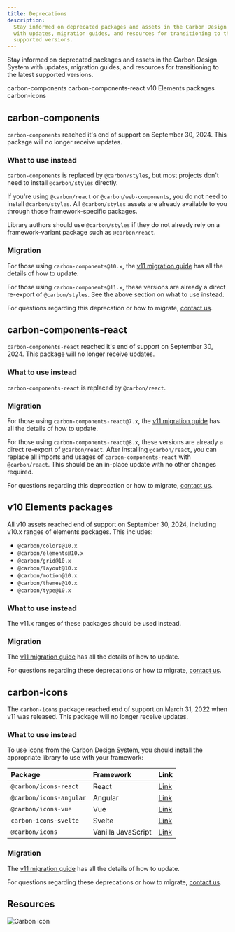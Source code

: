 ```yaml
---
title: Deprecations
description:
  Stay informed on deprecated packages and assets in the Carbon Design System
  with updates, migration guides, and resources for transitioning to the latest
  supported versions.
---
```


<PageDescription>

Stay informed on deprecated packages and assets in the Carbon Design System with
updates, migration guides, and resources for transitioning to the latest
supported versions.

</PageDescription>

<AnchorLinks>

<AnchorLink>carbon-components</AnchorLink>
<AnchorLink>carbon-components-react</AnchorLink>
<AnchorLink>v10 Elements packages</AnchorLink>
<AnchorLink>carbon-icons</AnchorLink>

</AnchorLinks>

## carbon-components

`carbon-components` reached it's end of support on September 30, 2024. This
package will no longer receive updates.

### What to use instead

`carbon-components` is replaced by `@carbon/styles`, but most projects don't
need to install `@carbon/styles` directly.

If you're using `@carbon/react` or `@carbon/web-components`, you do not need to
install `@carbon/styles`. All `@carbon/styles` assets are already available to
you through those framework-specific packages.

Library authors should use `@carbon/styles` if they do not already rely on a
framework-variant package such as `@carbon/react`.

### Migration

For those using `carbon-components@10.x`, the
[v11 migration guide](/migrating/guide/develop/) has all the details of how to
update.

For those using `carbon-components@11.x`, these versions are already a direct
re-export of `@carbon/styles`. See the above section on what to use instead.

For questions regarding this deprecation or how to migrate,
[contact us](/help/contact-us/).

## carbon-components-react

`carbon-components-react` reached it's end of support on September 30, 2024.
This package will no longer receive updates.

### What to use instead

`carbon-components-react` is replaced by `@carbon/react`.

### Migration

For those using `carbon-components-react@7.x`, the
[v11 migration guide](/migrating/guide/develop/) has all the details of how to
update.

For those using `carbon-components-react@8.x`, these versions are already a
direct re-export of `@carbon/react`. After installing `@carbon/react`, you can
replace all imports and usages of `carbon-components-react` with
`@carbon/react`. This should be an in-place update with no other changes
required.

For questions regarding this deprecation or how to migrate,
[contact us](/help/contact-us/).

## v10 Elements packages

All v10 assets reached end of support on September 30, 2024, including v10.x
ranges of elements packages. This includes:

- `@carbon/colors@10.x`
- `@carbon/elements@10.x`
- `@carbon/grid@10.x`
- `@carbon/layout@10.x`
- `@carbon/motion@10.x`
- `@carbon/themes@10.x`
- `@carbon/type@10.x`

### What to use instead

The v11.x ranges of these packages should be used instead.

### Migration

The [v11 migration guide](/migrating/guide/develop/) has all the details of how
to update.

For questions regarding these deprecations or how to migrate,
[contact us](/help/contact-us/).

## carbon-icons

The `carbon-icons` package reached end of support on March 31, 2022 when v11 was
released. This package will no longer receive updates.

### What to use instead

To use icons from the Carbon Design System, you should install the appropriate
library to use with your framework:

| Package                 | Framework          | Link                                                    |
| :---------------------- | :----------------- | :------------------------------------------------------ |
| `@carbon/icons-react`   | React              | [Link](https://npmjs.com/package/@carbon/icons-react)   |
| `@carbon/icons-angular` | Angular            | [Link](https://npmjs.com/package/@carbon/icons-angular) |
| `@carbon/icons-vue`     | Vue                | [Link](https://npmjs.com/package/@carbon/icons-vue)     |
| `carbon-icons-svelte`   | Svelte             | [Link](https://npmjs.com/package/carbon-icons-svelte)   |
| `@carbon/icons`         | Vanilla JavaScript | [Link](https://npmjs.com/package/@carbon/icons)         |

### Migration

The [v11 migration guide](/migrating/guide/develop/) has all the details of how
to update.

For questions regarding these deprecations or how to migrate,
[contact us](/help/contact-us/).

## Resources

<Row className="resource-card-group">
<Column colMd={4} colLg={4} noGutterSm>
  <ResourceCard
    subTitle="Carbon release schedule"
    href="https://github.com/carbon-design-system/carbon/blob/main/docs/release-schedule.md"
    >

![Carbon icon](images/ecosystem/carbon.svg)

  </ResourceCard>
</Column>
</Row>
